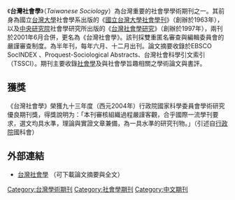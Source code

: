 {{expand|time=2015-12-24T01:37:29+00:00}}
{{Infobox journal
| title = 台灣社會學
| cover = 
| editor = 何明修
| discipline = [[社會學|社會學]]
| language = 中文
| formernames = 《台灣社會學研究》、《國立台灣大學社會學刊》
| abbreviation = 
| publisher = [[中央研究院|中央研究院]]社會學研究所、[[國立台灣大學|國立台灣大學]]社會學系共同發行
| country = {{TWN}}
| frequency = 半年刊
| history = 2001年－現在
| openaccess = 
| license = 
| impact = 
| impact-year = 
| website = https://www.ios.sinica.edu.tw/journal/
| link1 = 
| link1-name = 
| link2 = 
| link2-name = 
| JSTOR = 
| OCLC = 
| LCCN = 
| CODEN = 
| ISSN = 
| eISSN = 1680-2969
}}
《'''台灣社會學'''》（''Taiwanese Sociology''）為台灣重要的社會學學術期刊之一。其前身為國立[[台灣大學|台灣大學]]社會學系出版的《[[國立台灣大學社會學刊|國立台灣大學社會學刊]]》（創辦於1963年），以及[[中央研究院|中央研究院]]社會學研究所出版的《[[台灣社會學研究|台灣社會學研究]]》（創辦於1997年），兩刊於2001年6月合併，更名為《台灣社會學》。該刊採雙重匿名審查與編輯委員會的嚴謹審查制度。為半年刊，每年六月、十二月出刊。論文摘要收錄於EBSCO SocINDEX 、Proquest-Sociological Abstracts、台灣社會科學引文索引（TSSCI）。期刊主要收錄[[社會學|社會學]]及與社會學旨趣相關之學術論文與書評。

== 獲獎 ==
《台灣社會學》榮獲九十三年度（西元2004年）行政院國家科學委員會學術研究優良期刊獎，得獎說明为：「本刊審核組織過程嚴謹客觀，合乎國際一流學刊要求，選文均具水準，理論與實證文章兼備，為一具水準的研究刊物。」（引述自[[行政院|行政院]]國科會）

== 外部連結==
* {{zh-tw}}[https://www.ios.sinica.edu.tw/journal/ 台灣社會學] {{Wayback|url=https://www.ios.sinica.edu.tw/journal/ |date=20201028213821 }}（可下載論文摘要與全文）

[[Category:台灣學術期刊|Category:台灣學術期刊]]
[[Category:社會學期刊|Category:社會學期刊]]
[[Category:中文期刊|Category:中文期刊]]